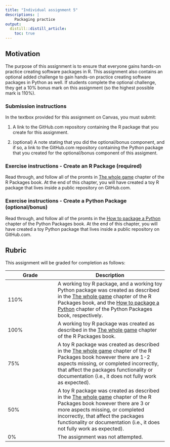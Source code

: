 ```yaml
---
title: "Individual assignment 5"
descriptions: |
    Packaging practice
output:
  distill::distill_article:
    toc: true
---
```


## Motivation

The purpose of this assignment is to ensure that everyone 
gains hands-on practice creating software packages in R. 
This assignment also contains an optional added challenge 
to gain hands-on practice creating software packages in Python as well. 
If students complete the optional challenge, they get a 10% bonus mark on this assignment (so the highest possible mark is 110%).

### Submission instructions

In the textbox provided for this assignment on Canvas,
you must submit: 

1. A link to the GitHub.com repository containing the R package 
that you create for this assignment.

2. (optional) A note stating that you did the optional/bonus component, 
and if so, a link to the GitHub.com repository containing the Python package 
that you created for the optional/bonus component of this assigment.

### Exercise instructions - Create an R Package (required)

Read through, 
and follow all of the promts in 
[The whole game](https://r-pkgs.org/whole-game.html) 
chapter of the R Packages book.
At the end of this chapter, you will have created a toy R package
that lives inside a public repository on GitHub.com.

### Exercise instructions - Create a Python Package (optional/bonus)

Read through, 
and follow all of the promts in the
[How to package a Python](https://r-pkgs.org/whole-game.html) 
chapter of the Python Packages book.
At the end of this chapter, you will have created a toy Python package
that lives inside a public repository on GitHub.com.

## Rubric 

This assignment will be graded for completion as follows:

|Grade | Description |
|------|-------------|
| 110% | A working toy R package, and a working toy Python package was created as described in the [The whole game](https://r-pkgs.org/whole-game.html) chapter of the R Packages book, and the [How to package a Python](https://r-pkgs.org/whole-game.html) chapter of the Python Packages book, respectively. |
| 100% | A working toy R package was created as described in the [The whole game](https://r-pkgs.org/whole-game.html) chapter of the R Packages book.  |
| 75%  | A toy R package was created as described in the [The whole game](https://r-pkgs.org/whole-game.html) chapter of the R Packages book however there are 1-2 aspects missing, or completed incorrectly, that affect the packages functionality or documentation (i.e., it does not fully work as expected). |
| 50%  | A toy R package was created as described in the [The whole game](https://r-pkgs.org/whole-game.html) chapter of the R Packages book however there are 3 or more aspects missing, or completed incorrectly, that affect the packages functionality or documentation (i.e., it does not fully work as expected).  |
| 0%   | The assignment was not attempted. |
